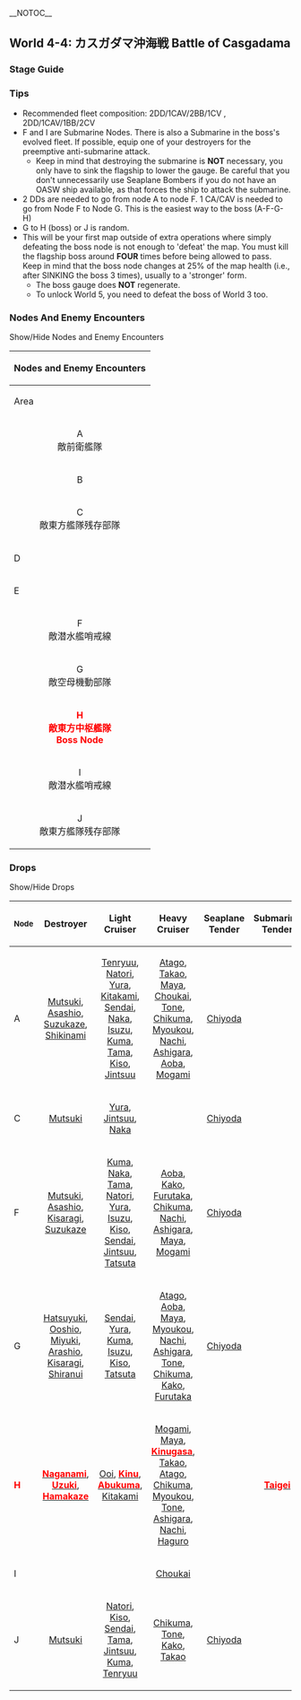 __NOTOC__
=={{Anchor|4-4}}World 4-4: カスガダマ沖海戦 Battle of Casgadama==
{{Sortieworld
| map = {{World4-4}}
| difficulty = ☆ ☆ ☆ ☆ ☆ ☆ ☆ ☆
| item = {{fuel}} {{steel}}
| exp = 340
| code = カスガダマ沖海戦 ([[wikipedia:Battle_of_Madagascar|Casgadama Island Naval Battle]])
| text = カレー洋西方の敵哨戒線を突破、カスガダマ島沖へ侵攻し、敵東方艦隊の中枢部隊を撃滅せよ！

Break through the enemy picket line in the Western Curry Ocean and destroy the core of the enemy fleet off the coast of Casgadama!
}}
===Stage Guide===
{{MapBranchingTable
|title = 4-4 Branching Rules
|id = 4-4
|A -> F = * Amount of DD in fleet is ≧ 2
|A -> B/storm,I = 
* Random chance if you do not meet the requirements to go to F

|C -> D/resource = * ???
|C -> E/resource = * ???
|C -> G = * ???

|F -> C = * Fleet contains no CA(V)
|F -> G = * Fleet contains CA(V)

|G -> H,J = * Random

|I -> G,J = * Random
}}
===Tips===
* Recommended fleet composition:  2DD/1CAV/2BB/1CV  ,  2DD/1CAV/1BB/2CV
*F and I are Submarine Nodes. There is also a Submarine in the boss's evolved fleet. If possible, equip one of your destroyers for the preemptive anti-submarine attack.
**Keep in mind that destroying the submarine is '''NOT''' necessary, you only have to sink the flagship to lower the gauge. Be careful that you don't unnecessarily use {{Seaplane}}Seaplane Bombers if you do not have an OASW ship available, as that forces the ship to attack the submarine.
*2 DDs are needed to go from node A to node F. 1 CA/CAV is needed to go from Node F to Node G. This is the easiest way to the boss (A-F-G-H)
*G to H (boss) or J is random.
*This will be your first map outside of extra operations where simply defeating the boss node is not enough to 'defeat' the map. You must kill the flagship boss around '''FOUR''' times before being allowed to pass. Keep in mind that the boss node changes at 25% of the map health (i.e., after SINKING the boss 3 times), usually to a 'stronger' form.
**The boss gauge does '''NOT''' regenerate.
**To unlock World 5, you need to defeat the boss of World 3 too.

===Nodes And Enemy Encounters===

<div class="mw-customtoggle-4-4-enemy wikia-menu-button">Show/Hide Nodes and Enemy Encounters</div>

{| class="mw-collapsible mw-collapsed wikitable" id="mw-customcollapsible-4-4-enemy"
! colspan="7" style="text-align:center;" |Nodes and Enemy Encounters
|-
!Area
!Pattern
! width="500px" |Encountered vessels
!Form
!Air
|-
| rowspan="3" style="text-align:center;" |A<br />敵前衛艦隊
| style="text-align: center;" | Pattern 1
|[[File:BB Ru Class3.png|Battleship Ru Class Flagship|link=Battleship Ru-Class]][[File:CT Chi Class2.png|Torpedo Cruiser Chi Class Elite|link= Torpedo Cruiser Chi-Class]][[File:CT Chi Class2.png|Torpedo Cruiser Chi Class Elite|link= Torpedo Cruiser Chi-Class]][[File:CL Ho Class2.png|Light Cruiser Ho Class Elite|link=Light Cruiser Ho-Class]][[File:DD I Class2.png|Destroyer I-Class Elite|link=Destroyer I-Class]][[File:DD I Class2.png|Destroyer I-Class Elite|link=Destroyer I-Class]]
| rowspan="2" style="text-align:center;" |{{LineAhead}}
| style="text-align: center;" |
|-
| style="text-align: center;" | Pattern 2
|[[File:CL He Class3.png|Light Cruiser He Class Flagship|link=Light Cruiser He-Class]][[File:CT Chi Class2.png|Torpedo Cruiser Chi Class Elite|link= Torpedo Cruiser Chi-Class]][[File:CT Chi Class2.png|Torpedo Cruiser Chi Class Elite|link= Torpedo Cruiser Chi-Class]][[File:CT Chi Class2.png|Torpedo Cruiser Chi Class Elite|link= Torpedo Cruiser Chi-Class]][[File:DD Ha Class2.png|Destroyer Ha Class Elite|link=Destroyer Ha-Class]][[File:DD Ha Class2.png|Destroyer Ha Class Elite|link=Destroyer Ha-Class]]
| style="text-align: center;" |
|-
| style="text-align: center;" | Pattern 3
|[[File:CA Ri Class3.png|Heavy Cruiser Ri Class Flagship|link=Heavy Cruiser Ri-Class]][[File:CL Ho Class3.png|Light Cruiser Ho Class Flagship|link=Light Cruiser Ho-Class]][[File:CT Chi Class2.png|Torpedo Cruiser Chi Class Elite|link= Torpedo Cruiser Chi-Class]][[File:CL To Class2.png|Light Cruiser To Class Elite|link=Light Cruiser To-Class]][[File:DD Ro Class2.png|Destroyer Ro-Class Elite|link=Destroyer Ro-Class]][[File:DD Ro Class2.png|Destroyer Ro-Class Elite|link=Destroyer Ro-Class]]
| style="text-align: center;" | {{DoubleLine}}
| style="text-align: center;" |
|-
| rowspan="2" style="text-align:center;" |B
| style="text-align: center;" | Without Radar
| colspan="3" style="text-align:center;" | Maelstrom: {{Ammo}} - 45%
|-
| style="text-align: center;" | With Radar
| colspan="3" style="text-align:center;" | Maelstrom: {{Ammo}} - 20%
|-
| rowspan="7" style="text-align:center;" |C<br />敵東方艦隊残存部隊
| rowspan="3" style="text-align:center;" |Pattern 1
| rowspan="3" |[[File:BB Ru Class3.png|Battleship Ru Class Flagship|link=Battleship Ru-Class]][[File:CV O Class2.png|Standard Carrier Wo Class Elite|link=Standard Carrier Wo-Class]][[File:CVL Nu Class2.png|Light Carrier Nu Class Elite|link=Light Carrier Nu-Class]][[File:CL Ho Class3.png|Light Cruiser Ho Class Flagship|link=Light Cruiser Ho-Class]][[File:DD Ha Class2.png|Destroyer Ha Class Elite|link=Destroyer Ha-Class]][[File:DD Ha Class2.png|Destroyer Ha Class Elite|link=Destroyer Ha-Class]]
| rowspan="3" style="text-align:center;" |{{Diamond}}
|-
| style="text-align: center;" | '''AS+'''<br />153
|-
| style="text-align: center;" | '''AS'''<br />77
|-
| rowspan="3" style="text-align:center;" |Pattern 2
| rowspan="3" |[[File:CV O Class3.jpg|Standard Carrier Wo Class Flagship|link=Standard Carrier Wo-Class]][[File:CVL Nu Class2.png|Light Carrier Nu Class Elite|link=Light Carrier Nu-Class]][[File:CVL Nu Class2.png|Light Carrier Nu Class Elite|link=Light Carrier Nu-Class]][[File:CL To Class2.png|Light Cruiser To Class Elite|link=Light Cruiser To-Class]][[File:DD Ha Class2.png|Destroyer Ha Class Elite|link=Destroyer Ha-Class]][[File:DD Ha Class2.png|Destroyer Ha Class Elite|link=Destroyer Ha-Class]]
| rowspan="4" style="text-align:center;" |{{DoubleLine}}
|-
| style="text-align: center;" | '''AS+'''<br />228
|-
| style="text-align: center;" | '''AS'''<br />114
|-
| style="text-align: center;" | Pattern 3
|[[File:CA Ri Class3.png|Heavy Cruiser Ri Class Flagship|link=Heavy Cruiser Ri-Class]][[File:CA Ri Class2.png|Heavy Cruiser Ri Class Elite|link=Heavy Cruiser Ri-Class]][[File:CT Chi Class2.png|Torpedo Cruiser Chi Class Elite|link= Torpedo Cruiser Chi-Class]][[File:DD Ha Class2.png|Destroyer Ha Class Elite|link=Destroyer Ha-Class]][[File:DD Ha Class2.png|Destroyer Ha Class Elite|link=Destroyer Ha-Class]][[File:SS Yo Class2.png|Submarine Yo Class Elite|link=Submarine Yo-Class]]
| style="text-align: center;" |
|-
| D
| colspan="4" style="text-align:center;" |{{Fuel}} + 50-150
|-
| E
| colspan="4" style="text-align:center;" |{{Steel}} + 35-105
|-
| rowspan="5" style="text-align:center;" |F<br />敵潜水艦哨戒線
| rowspan="3" style="text-align: center;" | Pattern 1
| rowspan="3" | [[File:SS Ka Class2.png|Submarine Ka Class Elite|link=Submarine Ka-Class]][[File:SS Ka Class.png|Submarine Ka Class|link=Submarine Ka-Class]][[File:SS Ka Class.png|Submarine Ka Class|link=Submarine Ka-Class]][[File:CL Ho Class2.png|Light Cruiser Ho Class Elite|link=Light Cruiser Ho-Class]][[File:CVL Nu Class2.png|Light Carrier Nu Class Elite|link=Light Carrier Nu-Class]][[File:CVL Nu Class2.png|Light Carrier Nu Class Elite|link=Light Carrier Nu-Class]]
| rowspan="3" style="text-align: center;" | {{Diamond}}
|-
| style="text-align: center;" | '''AS+'''<br />144
|-
| style="text-align: center;" | '''AS'''<br />72
|-
| style="text-align: center;" | Pattern 2
|[[File:SS Ka Class3.png|Submarine Ka Class Flagship|link=Submarine Ka-Class]][[File:SS Ka Class2.png|Submarine Ka Class Elite|link=Submarine Ka-Class]][[File:SS Ka Class.png|Submarine Ka Class|link=Submarine Ka-Class]][[File:SS Ka Class.png|Submarine Ka Class|link=Submarine Ka-Class]]
| rowspan="2" style="text-align:center;" |{{LineAbreast}}
| style="text-align: center;" |
|-
| style="text-align: center;" | Pattern 3
|[[File:SS Ka Class2.png|Submarine Ka Class Elite|link=Submarine Ka-Class]][[File:SS Ka Class.png|Submarine Ka Class|link=Submarine Ka-Class]][[File:SS Ka Class.png|Submarine Ka Class|link=Submarine Ka-Class]][[File:SS Ka Class.png|Submarine Ka Class|link=Submarine Ka-Class]]
| style="text-align: center;" |
|-
| rowspan="9" style="text-align:center;" |G<br />敵空母機動部隊
| rowspan="3" style="text-align:center;" |Pattern 1
| rowspan="3" |[[File:CV O Class3.jpg|Standard Carrier Wo Class Flagship|link=Standard Carrier Wo-Class]][[File:CVL Nu Class2.png|Light Carrier Nu Class Elite|link=Light Carrier Nu-Class]][[File:CVL Nu Class2.png|Light Carrier Nu Class Elite|link=Light Carrier Nu-Class]][[File:CL He Class2.png|Light Cruiser He Class Elite|link=Light Cruiser He-Class]][[File:DD Ha Class3.png|Destroyer Ha Class Flagship|link=Destroyer Ha-Class]][[File:DD Ro Class3.png|Destroyer Ro-Class Flagship|link=Destroyer Ro-Class]]
| rowspan="6" style="text-align:center;" |{{Diamond}}
|-
| style="text-align: center;" | '''AS+'''<br />228
|-
| style="text-align: center;" | '''AS'''<br />114
|-
| rowspan="3" style="text-align:center;" |Pattern 2
| rowspan="3" |[[File:CV O Class3.jpg|Standard Carrier Wo Class Flagship|link=Standard Carrier Wo-Class]][[File:CV O Class3.jpg|Standard Carrier Wo Class Flagship|link=Standard Carrier Wo-Class]][[File:CVL Nu Class2.png|Light Carrier Nu Class Elite|link=Light Carrier Nu-Class]][[File:CVL Nu Class2.png|Light Carrier Nu Class Elite|link=Light Carrier Nu-Class]][[File:DD Ni Class2.png|Destroyer Ni Class Elite|link=Destroyer Ni-Class]][[File:DD Ni Class2.png|Destroyer Ni Class Elite|link=Destroyer Ni-Class]]
|-
| style="text-align: center;" | '''AS+'''<br />312
|-
| style="text-align: center;" | '''AS'''<br />156
|-
| rowspan="3" style="text-align:center;" |Pattern 3
| rowspan="3" |[[File:CV O Class3.jpg|Standard Carrier Wo Class Flagship|link=Standard Carrier Wo-Class]][[File:CV O Class3.jpg|Standard Carrier Wo Class Flagship|link=Standard Carrier Wo-Class]][[File:BB Ru Class2.png|Battleship Ru Class Elite|link=Battleship Ru-Class]][[File:CA Ri Class2.png|Heavy Cruiser Ri Class Elite|link=Heavy Cruiser Ri-Class]][[File:DD Ni Class2.png|Destroyer Ni Class Elite|link=Destroyer Ni-Class]][[File:DD Ni Class2.png|Destroyer Ni Class Elite|link=Destroyer Ni-Class]]
| rowspan="3" style="text-align:center;" |{{DoubleLine}}
|-
| style="text-align: center;" | '''AS+'''<br />168
|-
| style="text-align: center;" | '''AS'''<br />84
|-
| rowspan="11" style="text-align:center;" |'''<span style="color:red">H<br />敵東方中枢艦隊<br />Boss Node</span>'''
| rowspan="3" style="text-align:center;" |Initial
| rowspan="3" |[[File:Armored CV ghost.png|Armored Carrier Demon|link=Armored Carrier Demon]][[File:BB Ta Class2.png|Battleship Ta Class Elite|link=Battleship Ta-Class]][[File:CVL Nu Class2.png|Light Carrier Nu Class Elite|link=Light Carrier Nu-Class]][[File:AP Wa Class2.png|Transport Wa Class Elite|link=Transport ship Wa-Class]][[File:DD Ro Class3.png|Destroyer Ro-Class Flagship|link=Destroyer Ro-Class]][[File:DD Ro Class3.png|Destroyer Ro-Class Flagship|link=Destroyer Ro-Class]]
| rowspan="6" style="text-align:center;" |{{Diamond}}
|-
| style="text-align: center;" | '''AS+'''<br />204
|-
| style="text-align: center;" | '''AS'''<br />102
|-
| rowspan="3" style="text-align:center;" |Final
| rowspan="3" |[[File:Armored CV queen.png|Armored Carrier Princess|link=Armored Carrier Princess]][[File:Floating Platform2.png|Floating Fortress|link=Floating Fortress]][[File:Floating Platform3.png|Floating Fortress|link=Floating Fortress]][[File:DD Ni Class2.png|Destroyer Ni Class Elite|link=Destroyer Ni-Class]][[File:DD Ni Class2.png|Destroyer Ni Class Elite|link=Destroyer Ni-Class]][[File:SS Yo Class3.png|Submarine Yo Class Flagship|link=Submarine Yo-Class]]
|-
| style="text-align: center;" | '''AS+'''<br />306
|-
| style="text-align: center;" | '''AS'''<br />153
|-
| style="text-align: center;" | Cleared Pattern 1
| colspan="3" style="text-align:center;" |Same as Initial
|-
| style="text-align: center;" | Cleared Pattern 2
| colspan="3" style="text-align:center;" |Same as Final
|-
| rowspan="3" style="text-align:center;" |Cleared Pattern 3
| rowspan="3" |[[File:BB Ta Class3.png|Battleship Ta Class Flagship|link=Battleship Ta-Class]][[File:CL He Class3.png|Light Cruiser He Class Flagship|link=Light Cruiser He-Class]][[File:CVL Nu Class2.png|Light Carrier Nu Class Elite|link=Light Carrier Nu-Class]][[File:AP Wa Class2.png|Transport Wa Class Elite|link=Transport ship Wa-Class]][[File:DD Ni Class2.png|Destroyer Ni Class Elite|link=Destroyer Ni-Class]][[File:SS Yo Class2.png|Submarine Yo Class Elite|link=Submarine Yo-Class]]
| rowspan="3" style="text-align:center;" |{{DoubleLine}}
|-
| style="text-align: center;" | '''AS+'''<br />72
|-
| style="text-align: center;" | '''AS'''<br />36
|-
| rowspan="5" style="text-align:center;" |I<br />敵潜水艦哨戒線
| style="text-align: center;" | Pattern 1
|[[File:SS Ka Class2.png|Submarine Ka Class Elite|link=Submarine Ka-Class]][[File:SS Ka Class.png|Submarine Ka Class|link=Submarine Ka-Class]][[File:SS Ka Class.png|Submarine Ka Class|link=Submarine Ka-Class]][[File:SS Ka Class.png|Submarine Ka Class|link=Submarine Ka-Class]]
| rowspan="2" style="text-align:center;" |{{LineAbreast}}
| style="text-align: center;" |
|-
| style="text-align: center;" | Pattern 2
|[[File:SS Ka Class3.png|Submarine Ka Class Flagship|link=Submarine Ka-Class]][[File:SS Ka Class2.png|Submarine Ka Class Elite|link=Submarine Ka-Class]][[File:SS Ka Class.png|Submarine Ka Class|link=Submarine Ka-Class]][[File:SS Ka Class.png|Submarine Ka Class|link=Submarine Ka-Class]]
| style="text-align: center;" |
|-
| rowspan="3" style="text-align:center;" |Pattern 3
| rowspan="3" |[[File:SS Ka Class2.png|Submarine Ka Class Elite|link=Submarine Ka-Class]][[File:SS Ka Class.png|Submarine Ka Class|link=Submarine Ka-Class]][[File:SS Ka Class.png|Submarine Ka Class|link=Submarine Ka-Class]][[File:CL Ho Class2.png|Light Cruiser Ho Class Elite|link=Light Cruiser Ho-Class]][[File:CVL Nu Class2.png|Light Carrier Nu Class Elite|link=Light Carrier Nu-Class]][[File:CVL Nu Class2.png|Light Carrier Nu Class Elite|link=Light Carrier Nu-Class]]
| rowspan="3" style="text-align:center;" |{{Diamond}}
|-
| style="text-align: center;" | '''AS+'''<br />144
|-
| style="text-align: center;" | '''AS'''<br />72
|-
| rowspan="7" style="text-align:center;" |J<br />敵東方艦隊残存部隊
| rowspan="3" style="text-align:center;" |Pattern 1
| rowspan="3" |[[File:BB Ru Class3.png|Battleship Ru Class Flagship|link=Battleship Ru-Class]][[File:CV O Class2.png|Standard Carrier Wo Class Elite|link=Standard Carrier Wo-Class]][[File:CVL Nu Class2.png|Light Carrier Nu Class Elite|link=Light Carrier Nu-Class]][[File:CL Ho Class3.png|Light Cruiser Ho Class Flagship|link=Light Cruiser Ho-Class]][[File:DD Ha Class2.png|Destroyer Ha Class Elite|link=Destroyer Ha-Class]][[File:DD Ha Class2.png|Destroyer Ha Class Elite|link=Destroyer Ha-Class]]
| rowspan="3" style="text-align:center;" |{{Diamond}}
|-
| style="text-align: center;" | '''AS+'''<br />153
|-
| style="text-align: center;" | '''AS'''<br />77
|-
| rowspan="3" style="text-align:center;" |Pattern 2
| rowspan="3" |[[File:CV O Class3.jpg|Standard Carrier Wo Class Flagship|link=Standard Carrier Wo-Class]][[File:CVL Nu Class2.png|Light Carrier Nu Class Elite|link=Light Carrier Nu-Class]][[File:CVL Nu Class2.png|Light Carrier Nu Class Elite|link=Light Carrier Nu-Class]][[File:CL To Class2.png|Light Cruiser To Class Elite|link=Light Cruiser To-Class]][[File:DD Ha Class2.png|Destroyer Ha Class Elite|link=Destroyer Ha-Class]][[File:DD Ha Class2.png|Destroyer Ha Class Elite|link=Destroyer Ha-Class]]
| rowspan="4" style="text-align:center;" |{{DoubleLine}}
|-
| style="text-align: center;" | '''AS+'''<br />228
|-
| style="text-align: center;" | '''AS'''<br />114
|-
| style="text-align: center;" | Pattern 3
|[[File:CA Ri Class3.png|Heavy Cruiser Ri Class Flagship|link=Heavy Cruiser Ri-Class]][[File:CA Ri Class2.png|Heavy Cruiser Ri Class Elite|link=Heavy Cruiser Ri-Class]][[File:CT Chi Class2.png|Torpedo Cruiser Chi Class Elite|link= Torpedo Cruiser Chi-Class]][[File:DD Ha Class2.png|Destroyer Ha Class Elite|link=Destroyer Ha-Class]][[File:DD Ha Class2.png|Destroyer Ha Class Elite|link=Destroyer Ha-Class]][[File:SS Yo Class2.png|Submarine Yo Class Elite|link=Submarine Yo-Class]]
| style="text-align: center;" |
|}

===Drops===

<div class="mw-customtoggle-4-4-drop wikia-menu-button">Show/Hide Drops</div>

{| class="mw-collapsible mw-collapsed wikitable" id="mw-customcollapsible-4-4-drop"
!<sub>Node</sub>
!Destroyer
!Light Cruiser
!Heavy Cruiser
!Seaplane Tender
!Submarine Tender
!Aircraft Carrier
!Battleship
|-
| A
| style="text-align: center;" |[[Mutsuki]], [[Asashio]], [[Suzukaze]], [[Shikinami]]
| style="text-align: center;" |[[Tenryuu]], [[Natori]], [[Yura]], [[Kitakami]], [[Sendai]], [[Naka]], [[Isuzu]], [[Kuma]], [[Tama]], [[Kiso]], [[Jintsuu]]
| style="text-align: center;" |[[Atago]], [[Takao]], [[Maya]], [[Choukai]], [[Tone]], [[Chikuma]], [[Myoukou]], [[Nachi]], [[Ashigara]], [[Aoba]], [[Mogami]]
| style="text-align: center;" |[[Chiyoda]]
|
| style="text-align: center;" |[[Hiyou]]
| style="text-align: center;" |[[Yamashiro]], [[Fusou]], [[Kongou]], [[Hiei]], [[Kirishima]], [[Haruna]]
|-
| C
| style="text-align: center;" |[[Mutsuki]]
| style="text-align: center;" |[[Yura]], [[Jintsuu]], [[Naka]]
|
| style="text-align: center;" |[[Chiyoda]]
|
| style="text-align: center;" |[[Ryuujou]]
| style="text-align: center;" |[[Kongou]]
|-
| F
| style="text-align: center;" |[[Mutsuki]], [[Asashio]], [[Kisaragi]], [[Suzukaze]]
| style="text-align: center;" |[[Kuma]], [[Naka]], [[Tama]], [[Natori]], [[Yura]], [[Isuzu]], [[Kiso]], [[Sendai]], [[Jintsuu]], [[Tatsuta]]
| style="text-align: center;" |[[Aoba]], [[Kako]], [[Furutaka]], [[Chikuma]], [[Nachi]], [[Ashigara]], [[Maya]], [[Mogami]]
| style="text-align: center;" |[[Chiyoda]]
|
| style="text-align: center;" |[[Ryuujou]]
| style="text-align: center;" |[[Haruna]], [[Hiei]], [[Fusou]], [[Yamashiro]],[[Kirishima]]
|-
| G
| style="text-align: center;" |[[Hatsuyuki]], [[Ooshio]], [[Miyuki]], [[Arashio]], [[Kisaragi]], [[Shiranui]]
| style="text-align: center;" |[[Sendai]], [[Yura]], [[Kuma]], [[Isuzu]], [[Kiso]], [[Tatsuta]]
| style="text-align: center;" |[[Atago]], [[Aoba]], [[Maya]], [[Myoukou]], [[Nachi]], [[Ashigara]], [[Tone]], [[Chikuma]], [[Kako]], [[Furutaka]]
| style="text-align: center;" |[[Chiyoda]]
|
| style="text-align: center;" |[[Hiyou]], [[Shouhou]]
| style="text-align: center;" |[[Kongou]], [[Haruna]], [[Fusou]]
|-
| '''<span style="color:red">H</span>'''
| style="text-align: center;" |[[Naganami|'''<span style="color:red">Naganami</span>''']], [[Uzuki|'''<span style="color:red">Uzuki</span>''']], [[Hamakaze|'''<span style="color:red">Hamakaze</span>''']]
| style="text-align: center;" |[[Ooi]], [[Kinu|'''<span style="color:red">Kinu</span>''']], [[Abukuma|'''<span style="color:red">Abukuma</span>''']], [[Kitakami]]
| style="text-align: center;" |[[Mogami]], [[Maya]], [[Kinugasa|'''<span style="color:red">Kinugasa</span>''']], [[Takao]], [[Atago]], [[Chikuma]], [[Myoukou]], [[Tone]], [[Ashigara]], [[Nachi]], [[Haguro]]
|
| style="text-align: center;" |[[Taigei|'''<span style="color:red">Taigei</span>''']]
| style="text-align: center;" |[[Akagi]], [[Kaga]], [[Junyou]], [[Hiyou]], [[Zuihou|'''<span style="color:red">Zuihou</span>''']], [[Shoukaku|'''<span style="color:red">Shoukaku</span>''']], [[Zuikaku |''' <span style="color:red">Zuikaku</span>''']]
| style="text-align: center;" |[[Mutsu|'''<span style="color:red">Mutsu</span>''']], [[Kongou]], [[Hiei]], [[Haruna]], [[Kirishima]], [[Yamashiro]], [[Fusou]], [[Ise]], [[Hyuuga]], [[Nagato|'''<span style="color:red">Nagato</span>''']]
|-
| I
|
|
| style="text-align: center;" |[[Choukai]]
|
|
|
|
|-
| J
| style="text-align: center;" |[[Mutsuki]]
| style="text-align: center;" |[[Natori]], [[Kiso]], [[Sendai]], [[Tama]], [[Jintsuu]], [[Kuma]], [[Tenryuu]]
| style="text-align: center;" |[[Chikuma]], [[Tone]], [[Kako]], [[Takao]]
| style="text-align: center;" |[[Chiyoda]]
|
| style="text-align: center;" |[[Junyou]], [[Ryuujou]], [[Shouhou]]
| style="text-align: center;" |[[Kirishima]], [[Yamashiro]]
|}
